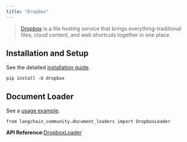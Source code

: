 ```yaml
---
title: "Dropbox"
---
```


> [Dropbox](https://en.wikipedia.org/wiki/Dropbox) is a file hosting service that brings everything-traditional files, cloud content, and web shortcuts together in one place.

## Installation and Setup

See the detailed [installation guide](/src/oss/integrations/document_loaders/dropbox/#prerequisites).

```
pip install -U dropbox
```

## Document Loader

See a [usage example](/src/oss/integrations/document_loaders/dropbox).

```
from langchain_community.document_loaders import DropboxLoader
```

**API Reference:**[DropboxLoader](https://python.langchain.com/api_reference/community/document_loaders/langchain_community.document_loaders.dropbox.DropboxLoader.html)
